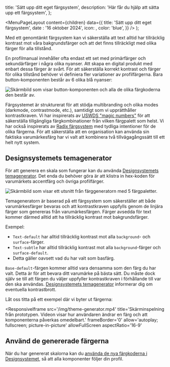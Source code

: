 


  title: 'Sätt upp ditt eget färgsystem',
  description: 'Här får du hjälp att sätta upp ett färgsystem',
};

  <MenuPageLayout
    content={children}
    data={{
      title: 'Sätt upp ditt eget färgsystem',
      date : '16 oktober 2024',
      icon: <PaletteIcon />,
      color: 'blue',
    }}
  />
);

Med ett genomtänkt färgsystem kan vi säkerställa att text alltid har tillräcklig kontrast mot våra bakgrundsfärger och att det finns tillräckligt med olika färger för alla tillstånd.

En profilmanual innehåller ofta endast ett set med primärfärger och sekundärfärger i några olika nyanser. Att skapa en digital produkt med enbart dessa färger är svårt. För att säkerställa korrekt kontrast och färger för olika tillstånd behöver vi definiera fler variationer av profilfärgerna. Bara button-komponenten består av 6 olika blå nyanser:

<Image
  src='/img/button-colors.png'
  alt='Skärmbild som visar button-komponenten och alla de olika färgkoderna den består av.'
  boxShadow={false}
  caption='Som du ser i exemplet behöver vi 6 olika färgvariationer bara för Button-komponenten.'
/>

Färgsystemet är strukturerat för att stödja multibranding och olika modes (darkmode, contrastmode, etc.), samtidigt som vi upprätthåller kontrastkraven. Vi har inspirerats av [USWDS "magic numbers"](https://designsystem.digital.gov/design-tokens/color/overview/) för att säkerställa tillgängliga färgkombinationer från vilken färgpalett som helst. Vi har också inspirerats av [Radix färgsystem](https://www.radix-ui.com/colors) med tydliga intentioner för de olika färgerna. För att säkerställa att en organisation kan använda sin faktiska varumärkesfärg har vi valt att kombinera två tillvägagångssätt till ett helt nytt system.

## Designsystemets temagenerator

För att generera en skala som fungerar kan du använda [Designsystemets temagenerator](https://next.theme.designsystemet.no). Det enda du behöver göra är att klistra in hex-koden för varumärkets accentfärg och övriga profilfärger.

<Image
  src='/img/fargesystem.png'
  alt='Skärmbild som visar ett utsnitt från färggeneratorn med 5 färgpaletter.'
  boxShadow={false}
  caption='Färgsystemet använder brand-färgen för att generera flera färgvariationer, så att vi kan säkerställa god kontrast mellan text och bakgrundsfärger.'
/>

Temageneratorn är baserad på ett färgsystem som säkerställer att både varumärkesfärger bevaras och att kontrastkraven uppfylls genom de linjära färger som genereras från varumärkesfärgen. Färger avsedda för text kommer därmed alltid att ha tillräcklig kontrast mot bakgrundsfärger.

Exempel:

- `Text-default` har alltid tillräcklig kontrast mot alla `background`- och `surface`-färger.
- `Text-subtle` har alltid tillräcklig kontrast mot alla `background`-färger och `surface-default`.
- Detta gäller oavsett vad du har valt som basfärg.

`Base-default`-färgen kommer alltid vara densamma som den färg du har valt. Detta är för att bevara ditt varumärke på bästa sätt. Du måste dock själv se till att färgen du väljer uppfyller kontrastkraven i förhållande till var den ska användas. [Designsystemets temagenerator](https://next.theme.designsystemet.no) informerar dig om eventuella kontrastbrott.

Låt oss titta på ett exempel där vi byter ut färgerna:

<ResponsiveIframe
  src='/img/theme-generator.mp4'
  title='Skärminspelning från prototypen. Videon visar hur användaren ändrar en färg och att komponenterna påverkas omedelbart.'
  frameBorder='0'
  allow='autoplay; fullscreen; picture-in-picture'
  allowFullScreen
  aspectRatio='16-9'
></ResponsiveIframe>

## Använd de genererade färgerna

När du har genererat skalorna kan du [använda de nya färgkoderna i Designsystemet](/grundläggande/for-designers/eget-tema), så att alla komponenter följer din profil.
